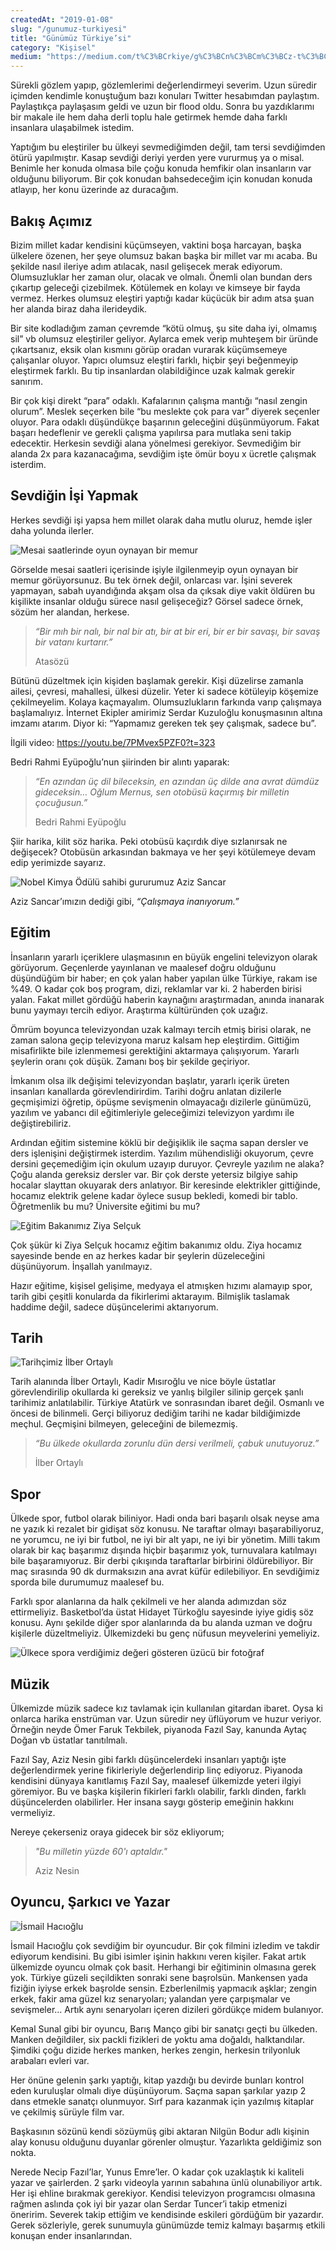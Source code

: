```yaml
---
createdAt: "2019-01-08"
slug: "/gunumuz-turkiyesi"
title: "Günümüz Türkiye’si"
category: "Kişisel"
medium: "https://medium.com/t%C3%BCrkiye/g%C3%BCn%C3%BCm%C3%BCz-t%C3%BCrkiyesi-46bd7a8c69f6"
---
```


Sürekli gözlem yapıp, gözlemlerimi değerlendirmeyi severim. Uzun süredir içimden kendimle konuştuğum bazı konuları Twitter hesabımdan paylaştım. Paylaştıkça paylaşasım geldi ve uzun bir flood oldu. Sonra bu yazdıklarımı bir makale ile hem daha derli toplu hale getirmek hemde daha farklı insanlara ulaşabilmek istedim.

Yaptığım bu eleştiriler bu ülkeyi sevmediğimden değil, tam tersi sevdiğimden ötürü yapılmıştır. Kasap sevdiği deriyi yerden yere vururmuş ya o misal. Benimle her konuda olmasa bile çoğu konuda hemfikir olan insanların var olduğunu biliyorum. Bir çok konudan bahsedeceğim için konudan konuda atlayıp, her konu üzerinde az duracağım.

## Bakış Açımız

Bizim millet kadar kendisini küçümseyen, vaktini boşa harcayan, başka ülkelere özenen, her şeye olumsuz bakan başka bir millet var mı acaba. Bu şekilde nasıl ileriye adım atılacak, nasıl gelişecek merak ediyorum. Olumsuzluklar her zaman olur, olacak ve olmalı. Önemli olan bundan ders çıkartıp geleceği çizebilmek. Kötülemek en kolayı ve kimseye bir fayda vermez. Herkes olumsuz eleştiri yaptığı kadar küçücük bir adım atsa şuan her alanda biraz daha ilerideydik.

Bir site kodladığım zaman çevremde “kötü olmuş, şu site daha iyi, olmamış sil” vb olumsuz eleştiriler geliyor. Aylarca emek verip muhteşem bir üründe çıkartsanız, eksik olan kısmını görüp oradan vurarak küçümsemeye çalışanlar oluyor. Yapıcı olumsuz eleştiri farklı, hiçbir şeyi beğenmeyip eleştirmek farklı. Bu tip insanlardan olabildiğince uzak kalmak gerekir sanırım.

Bir çok kişi direkt “para” odaklı. Kafalarının çalışma mantığı “nasıl zengin olurum”. Meslek seçerken bile “bu meslekte çok para var” diyerek seçenler oluyor. Para odaklı düşündükçe başarının geleceğini düşünmüyorum. Fakat başarı hedeflenir ve gerekli çalışma yapılırsa para mutlaka seni takip edecektir. Herkesin sevdiği alana yönelmesi gerekiyor. Sevmediğim bir alanda 2x para kazanacağıma, sevdiğim işte ömür boyu x ücretle çalışmak isterdim.

## Sevdiğin İşi Yapmak

Herkes sevdiği işi yapsa hem millet olarak daha mutlu oluruz, hemde işler daha yolunda ilerler.

![Mesai saatlerinde oyun oynayan bir memur](/blog/2019-01-08/memur.jpeg)

Görselde mesai saatleri içerisinde işiyle ilgilenmeyip oyun oynayan bir memur görüyorsunuz. Bu tek örnek değil, onlarcası var. İşini severek yapmayan, sabah uyandığında akşam olsa da çıksak diye vakit öldüren bu kişilikte insanlar olduğu sürece nasıl gelişeceğiz? Görsel sadece örnek, sözüm her alandan, herkese.

> _“Bir mıh bir nalı, bir nal bir atı, bir at bir eri, bir er bir savaşı, bir savaş bir vatanı kurtarır.”_
>
> Atasözü

Bütünü düzeltmek için kişiden başlamak gerekir. Kişi düzelirse zamanla ailesi, çevresi, mahallesi, ülkesi düzelir.
Yeter ki sadece kötüleyip köşemize çekilmeyelim. Kolaya kaçmayalım. Olumsuzlukların farkında varıp çalışmaya başlamalıyız. İnternet Ekipler amirimiz Serdar Kuzuloğlu konuşmasının altına imzamı atarım. Diyor ki: “Yapmamız gereken tek şey çalışmak, sadece bu”.

İlgili video: <a href="https://youtu.be/7PMvex5PZF0?t=323" target="_blank" rel="noreferrer noopener">https://youtu.be/7PMvex5PZF0?t=323</a>

Bedri Rahmi Eyüpoğlu’nun şiirinden bir alıntı yaparak:

> _“En azından üç dil bileceksin, en azından üç dilde ana avrat dümdüz gideceksin…
> Oğlum Mernus, sen otobüsü kaçırmış bir milletin çocuğusun.”_
>
> Bedri Rahmi Eyüpoğlu

Şiir harika, kilit söz harika. Peki otobüsü kaçırdık diye sızlanırsak ne değişecek? Otobüsün arkasından bakmaya ve her şeyi kötülemeye devam edip yerimizde sayarız.

![Nobel Kimya Ödülü sahibi gururumuz Aziz Sancar](/blog/2019-01-08/aziz-sancar.jpeg)

Aziz Sancar’ımızın dediği gibi, _“Çalışmaya inanıyorum.”_

## Eğitim

İnsanların yararlı içeriklere ulaşmasının en büyük engelini televizyon olarak görüyorum. Geçenlerde yayınlanan ve maalesef doğru olduğunu düşündüğüm bir haber; en çok yalan haber yapılan ülke Türkiye, rakam ise %49. O kadar çok boş program, dizi, reklamlar var ki. 2 haberden birisi yalan. Fakat millet gördüğü haberin kaynağını araştırmadan, anında inanarak bunu yaymayı tercih ediyor. Araştırma kültüründen çok uzağız.

Ömrüm boyunca televizyondan uzak kalmayı tercih etmiş birisi olarak, ne zaman salona geçip televizyona maruz kalsam hep eleştirdim. Gittiğim misafirlikte bile izlenmemesi gerektiğini aktarmaya çalışıyorum. Yararlı şeylerin oranı çok düşük. Zamanı boş bir şekilde geçiriyor.

İmkanım olsa ilk değişimi televizyondan başlatır, yararlı içerik üreten insanları kanallarda görevlendirirdim. Tarihi doğru anlatan dizilerle geçmişimizi öğretip, öpüşme sevişmenin olmayacağı dizilerle günümüzü, yazılım ve yabancı dil eğitimleriyle geleceğimizi televizyon yardımı ile değiştirebiliriz.

Ardından eğitim sistemine köklü bir değişiklik ile saçma sapan dersler ve ders işlenişini değiştirmek isterdim. Yazılım mühendisliği okuyorum, çevre dersini geçemediğim için okulum uzayıp duruyor. Çevreyle yazılım ne alaka? Çoğu alanda gereksiz dersler var. Bir çok derste yetersiz bilgiye sahip hocalar slayttan okuyarak ders anlatıyor. Bir keresinde elektrikler gittiğinde, hocamız elektrik gelene kadar öylece susup bekledi, komedi bir tablo. Öğretmenlik bu mu? Üniversite eğitimi bu mu?

![Eğitim Bakanımız Ziya Selçuk](/blog/2019-01-08/ziya-selcuk.jpeg)

Çok şükür ki Ziya Selçuk hocamız eğitim bakanımız oldu. Ziya hocamız sayesinde bende en az herkes kadar bir şeylerin düzeleceğini düşünüyorum. İnşallah yanılmayız.

Hazır eğitime, kişisel gelişime, medyaya el atmışken hızımı alamayıp spor, tarih gibi çeşitli konularda da fikirlerimi aktarayım. Bilmişlik taslamak haddime değil, sadece düşüncelerimi aktarıyorum.

## Tarih

![Tarihçimiz İlber Ortaylı](/blog/2019-01-08/ilber-ortayli.jpeg)

Tarih alanında İlber Ortaylı, Kadir Mısıroğlu ve nice böyle üstatlar görevlendirilip okullarda ki gereksiz ve yanlış bilgiler silinip gerçek şanlı tarihimiz anlatılabilir. Türkiye Atatürk ve sonrasından ibaret değil. Osmanlı ve öncesi de bilinmeli.
Gerçi biliyoruz dediğim tarihi ne kadar bildiğimizde meçhul. Geçmişini bilmeyen, geleceğini de bilemezmiş.

> _“Bu ülkede okullarda zorunlu dün dersi verilmeli, çabuk unutuyoruz.”_
>
> İlber Ortaylı

## Spor

Ülkede spor, futbol olarak biliniyor. Hadi onda bari başarılı olsak neyse ama ne yazık ki rezalet bir gidişat söz konusu. Ne taraftar olmayı başarabiliyoruz, ne yorumcu, ne iyi bir futbol, ne iyi bir alt yapı, ne iyi bir yönetim. Milli takım olarak bir kaç başarımız dışında hiçbir başarımız yok, turnuvalara katılmayı bile başaramıyoruz. Bir derbi çıkışında taraftarlar birbirini öldürebiliyor. Bir maç sırasında 90 dk durmaksızın ana avrat küfür edilebiliyor. En sevdiğimiz sporda bile durumumuz maalesef bu.

Farklı spor alanlarına da halk çekilmeli ve her alanda adımızdan söz ettirmeliyiz. Basketbol’da üstat Hidayet Türkoğlu sayesinde iyiye gidiş söz konusu. Aynı şekilde diğer spor alanlarında da bu alanda uzman ve doğru kişilerle düzeltmeliyiz. Ülkemizdeki bu genç nüfusun meyvelerini yemeliyiz.

![Ülkece spora verdiğimiz değeri gösteren üzücü bir fotoğraf](/blog/2019-01-08/spor.jpeg)

## Müzik

Ülkemizde müzik sadece kız tavlamak için kullanılan gitardan ibaret. Oysa ki onlarca harika enstrüman var. Uzun süredir ney üflüyorum ve huzur veriyor. Örneğin neyde Ömer Faruk Tekbilek, piyanoda Fazıl Say, kanunda Aytaç Doğan vb üstatlar tanıtılmalı.

Fazıl Say, Aziz Nesin gibi farklı düşüncelerdeki insanları yaptığı işte değerlendirmek yerine fikirleriyle değerlendirip linç ediyoruz. Piyanoda kendisini dünyaya kanıtlamış Fazıl Say, maalesef ülkemizde yeteri ilgiyi göremiyor. Bu ve başka kişilerin fikirleri farklı olabilir, farklı dinden, farklı düşüncelerden olabilirler. Her insana saygı gösterip emeğinin hakkını vermeliyiz.

Nereye çekerseniz oraya gidecek bir söz ekliyorum;

> _"Bu milletin yüzde 60'ı aptaldır."_
>
> Aziz Nesin

## Oyuncu, Şarkıcı ve Yazar

![İsmail Hacıoğlu](/blog/2019-01-08/ismail-hacioglu.jpeg)

İsmail Hacıoğlu çok sevdiğim bir oyuncudur. Bir çok filmini izledim ve takdir ediyorum kendisini. Bu gibi isimler işinin hakkını veren kişiler. Fakat artık ülkemizde oyuncu olmak çok basit. Herhangi bir eğitiminin olmasına gerek yok. Türkiye güzeli seçildikten sonraki sene başrolsün. Mankensen yada fiziğin iyiyse erkek başrolde sensin. Ezberlenilmiş yapmacık aşklar; zengin erkek, fakir ama güzel kız senaryoları; yalandan yere çarpışmalar ve sevişmeler… Artık aynı senaryoları içeren dizileri gördükçe midem bulanıyor.

Kemal Sunal gibi bir oyuncu, Barış Manço gibi bir sanatçı geçti bu ülkeden. Manken değildiler, six packli fizikleri de yoktu ama doğaldı, halktandılar. Şimdiki çoğu dizide herkes manken, herkes zengin, herkesin trilyonluk arabaları evleri var.

Her önüne gelenin şarkı yaptığı, kitap yazdığı bu devirde bunları kontrol eden kuruluşlar olmalı diye düşünüyorum. Saçma sapan şarkılar yazıp 2 dans etmekle sanatçı olunmuyor. Sırf para kazanmak için yazılmış kitaplar ve çekilmiş sürüyle film var.

Başkasının sözünü kendi sözüymüş gibi aktaran Nilgün Bodur adlı kişinin alay konusu olduğunu duyanlar görenler olmuştur. Yazarlıkta geldiğimiz son nokta.

Nerede Necip Fazıl’lar, Yunus Emre’ler. O kadar çok uzaklaştık ki kaliteli yazar ve şairlerden. 2 şarkı videoyla yarının sabahına ünlü olunabiliyor artık. Her işi ehline bırakmak gerekiyor. Kendisi televizyon programcısı olmasına rağmen aslında çok iyi bir yazar olan Serdar Tuncer’i takip etmenizi öneririm. Severek takip ettiğim ve kendisinde eskileri gördüğüm bir yazardır. Gerek sözleriyle, gerek sunumuyla günümüzde temiz kalmayı başarmış etkili konuşan ender insanlarından.
